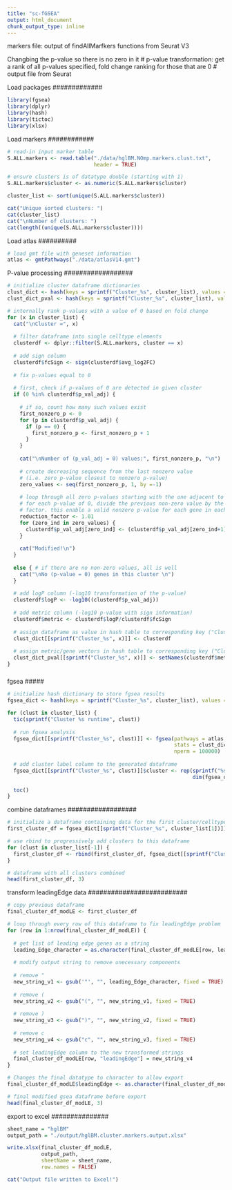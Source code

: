 ```yaml
---
title: "sc-fGSEA"
output: html_document
chunk_output_type: inline
---
```



markers file: output of findAllMarfkers functions from Seurat V3

Changbing the p-value so there is no zero in it
# p-value transformation: get a rank of all p-values specified, fold change ranking for those that are 0
# output file from Seurat 


#############
Load packages
#############

```r
library(fgsea)
library(dplyr)
library(hash)
library(tictoc)
library(xlsx)
```


############
Load markers
############

```r
# read-in input marker table
S.ALL.markers <- read.table("./data/hglBM.NOmp.markers.clust.txt",
                            header = TRUE)

# ensure clusters is of datatype double (starting with 1)
S.ALL.markers$cluster <- as.numeric(S.ALL.markers$cluster)

cluster_list <- sort(unique(S.ALL.markers$cluster))

cat("Unique sorted clusters: ")
cat(cluster_list)
cat("\nNumber of clusters: ")
cat(length((unique(S.ALL.markers$cluster))))
```

##########
Load atlas
##########

```r
# load gmt file with geneset information
atlas <- gmtPathways("./data/atlasV14.gmt")
```


##################
P-value processing
##################

```r
# initialize cluster dataframe dictionaries
clust_dict <- hash(keys = sprintf("Cluster_%s", cluster_list), values = cluster_list)
clust_dict_pval <- hash(keys = sprintf("Cluster_%s", cluster_list), values = cluster_list)

# internally rank p-values with a value of 0 based on fold change
for (x in cluster_list) {
  cat("\nCluster =", x)
  
  # filter dataframe into single celltype elements
  clusterdf <- dplyr::filter(S.ALL.markers, cluster == x)
  
  # add sign column
  clusterdf$fcSign <- sign(clusterdf$avg_log2FC)
  
  # fix p-values equal to 0
  
  # first, check if p-values of 0 are detected in given cluster
  if (0 %in% clusterdf$p_val_adj) { 
    
    # if so, count how many such values exist
    first_nonzero_p <- 0
    for (p in clusterdf$p_val_adj) {
      if (p == 0) { 
        first_nonzero_p <- first_nonzero_p + 1
      }
    }
    
    cat("\nNumber of (p_val_adj = 0) values:", first_nonzero_p, "\n")
    
    # create decreasing sequence from the last nonzero value 
    # (i.e. zero p-value closest to nonzero p-value)
    zero_values <- seq(first_nonzero_p, 1, by =-1) 
    
    # loop through all zero p-values starting with the one adjacent to nonzero value
    # for each p-value of 0, divide the previous non-zero value by the reduction
    # factor. this enable a valid nonzero p-value for each gene in each cluster
    reduction_factor <- 1.01
    for (zero_ind in zero_values) {
      clusterdf$p_val_adj[zero_ind] <- (clusterdf$p_val_adj[zero_ind+1]) / reduction_factor
    }
  
    cat("Modified!\n")  
  }
  
  else { # if there are no non-zero values, all is well
    cat("\nNo (p-value = 0) genes in this cluster \n")
  }
  
  # add logP column (-log10 transformation of the p-value)
  clusterdf$logP <- -log10((clusterdf$p_val_adj)) 
  
  # add metric column (-log10 p-value with sign information)
  clusterdf$metric <- clusterdf$logP/clusterdf$fcSign 
  
  # assign dataframe as value in hash table to corresponding key ("Cluster_x")
  clust_dict[[sprintf("Cluster_%s", x)]] <- clusterdf
  
  # assign metric/gene vectors in hash table to corresponding key ("Cluster_x")
  clust_dict_pval[[sprintf("Cluster_%s", x)]] <- setNames(clusterdf$metric, clusterdf$gene)
}
```


#####
fgsea
#####

```r

# initialize hash dictionary to store fgsea results
fgsea_dict <- hash(keys = sprintf("Cluster_%s", cluster_list), values = cluster_list)

for (clust in cluster_list) {
  tic(sprintf("Cluster %s runtime", clust))
  
  # run fgsea analysis
  fgsea_dict[[sprintf("Cluster_%s", clust)]] <- fgsea(pathways = atlas, 
                                                      stats = clust_dict_pval[[sprintf("Cluster_%s", clust)]], 
                                                      nperm = 100000)
  
  # add cluster label column to the generated dataframe
  fgsea_dict[[sprintf("Cluster_%s", clust)]]$cluster <- rep(sprintf("%s", clust), 
                                                            dim(fgsea_dict[[sprintf("Cluster_%s",
                                                                                    clust)]])[1])
  toc()
}
```


##################
combine dataframes
##################

```r
# initialize a dataframe containing data for the first cluster/celltype
first_cluster_df = fgsea_dict[[sprintf("Cluster_%s", cluster_list[1])]]

# use rbind to progressively add clusters to this dataframe
for (clust in cluster_list[-1]) {
  first_cluster_df <- rbind(first_cluster_df, fgsea_dict[[sprintf("Cluster_%s", clust)]])
}

# dataframe with all clusters combined
head(first_cluster_df, 3)
```

##########################
transform leadingEdge data
##########################

```r
# copy previous dataframe
final_cluster_df_modLE <- first_cluster_df

# loop through every row of this dataframe to fix leadingEdge problem
for (row in 1:nrow(final_cluster_df_modLE)) {
  
  # get list of leading edge genes as a string
  leading_Edge_character = as.character(final_cluster_df_modLE[row, leadingEdge])
  
  # modify output string to remove unecessary components
  
  # remove "
  new_string_v1 <- gsub('"', "", leading_Edge_character, fixed = TRUE)
  
  # remove (
  new_string_v2 <- gsub("(", "", new_string_v1, fixed = TRUE)
  
  # remove )
  new_string_v3 <- gsub(")", "", new_string_v2, fixed = TRUE)
  
  # remove c
  new_string_v4 <- gsub("c", "", new_string_v3, fixed = TRUE)
  
  # set leadingEdge column to the new transformed strings
  final_cluster_df_modLE[row, "leadingEdge"] = new_string_v4
}

# Changes the final datatype to character to allow export
final_cluster_df_modLE$leadingEdge <- as.character(final_cluster_df_modLE$leadingEdge)

# final modified gsea dataframe before export
head(final_cluster_df_modLE, 3)
```

###############
export to excel
###############

```r
sheet_name = "hglBM"
output_path = "./output/hglBM.cluster.markers.output.xlsx"

write.xlsx(final_cluster_df_modLE, 
           output_path,
           sheetName = sheet_name,
           row.names = FALSE)

cat("Output file written to Excel!")
```
